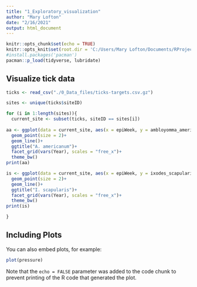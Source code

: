 ```yaml
---
title: "1_Exploratory_visualization"
author: "Mary Lofton"
date: "2/16/2021"
output: html_document
---
```


```r
knitr::opts_chunk$set(echo = TRUE)
knitr::opts_knit$set(root.dir = 'C:/Users/Mary Lofton/Documents/RProjects/VTicks')
#install.packages('pacman')
pacman::p_load(tidyverse, lubridate)
```

## Visualize tick data


```r
ticks <- read_csv("./0_Data_files/ticks-targets.csv.gz")

sites <- unique(ticks$siteID)

for (i in 1:length(sites)){
  current_site <- subset(ticks, siteID == sites[i])
  
aa <- ggplot(data = current_site, aes(x = epiWeek, y = ambloyomma_americanum, color = plotID, fill = plotID))+
  geom_point(size = 2)+
  geom_line()+
  ggtitle("A. americanum")+
  facet_grid(vars(Year), scales = "free_x")+
  theme_bw()
print(aa)

is <- ggplot(data = current_site, aes(x = epiWeek, y = ixodes_scapularis, color = plotID, fill = plotID))+
  geom_point(size = 2)+
  geom_line()+
  ggtitle("I. scapularis")+
  facet_grid(vars(Year), scales = "free_x")+
  theme_bw()
print(is)

}
```

## Including Plots

You can also embed plots, for example:

```r
plot(pressure)
```

Note that the `echo = FALSE` parameter was added to the code chunk to prevent printing of the R code that generated the plot.
